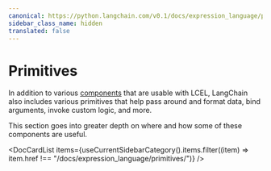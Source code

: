 ```yaml
---
canonical: https://python.langchain.com/v0.1/docs/expression_language/primitives
sidebar_class_name: hidden
translated: false
---
```


# Primitives

In addition to various [components](/docs/modules) that are usable with LCEL, LangChain also includes various primitives
that help pass around and format data, bind arguments, invoke custom logic, and more.

This section goes into greater depth on where and how some of these components are useful.


<DocCardList items={useCurrentSidebarCategory().items.filter((item) => item.href !== "/docs/expression_language/primitives/")} />